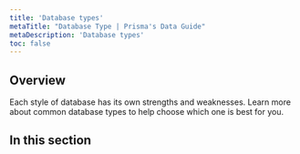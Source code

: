 ```yaml
---
title: 'Database types'
metaTitle: "Database Type | Prisma's Data Guide"
metaDescription: 'Database types'
toc: false
---
```


## Overview

Each style of database has its own strengths and weaknesses.  Learn more about common database types to help choose which one is best for you.

## In this section

<Subsections depth={2}/>
